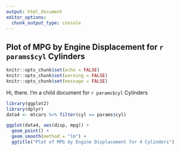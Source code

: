 ```yaml
---
output: html_document
editor_options: 
  chunk_output_type: console
---
```

## Plot of MPG by Engine Displacement for `r params$cyl` Cylinders

```r
knitr::opts_chunk$set(echo = FALSE)
knitr::opts_chunk$set(warning = FALSE)
knitr::opts_chunk$set(message = FALSE)
```

Hi, there. I'm a child document for `r params$cyl` Cylinders

```r
library(ggplot2)
library(dplyr)
data4 <- mtcars %>% filter(cyl == params$cyl)

ggplot(data4, aes(disp, mpg)) +
  geom_point() +
  geom_smooth(method = "lm") +
  ggtitle("Plot of MPG by Engine Displacement for 4 Cylinders")
```